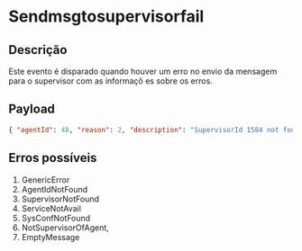 # Sendmsgtosupervisorfail

## Descrição

Este evento é disparado quando houver um erro no envio da mensagem para o supervisor com as informaçõ es sobre os erros.

## Payload

```json copy
{ "agentId": 48, "reason": 2, "description": "SupervisorId 1584 not found or is not a supervisor or is not activated." }
```

## Erros possíveis

1. GenericError
2. AgentIdNotFound
3. SupervisorNotFound
4. ServiceNotAvail
5. SysConfNotFound
6. NotSupervisorOfAgent,
7. EmptyMessage
